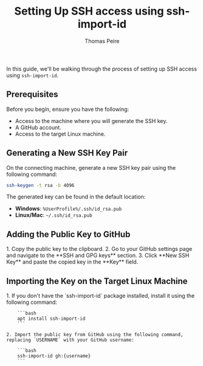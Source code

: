 ﻿---
title: Setting Up SSH access using ssh-import-id
description: Guide to creating an SSH key and configuring access to a GitHub repository and a Linux machine.
pubDate: 2024-11-01
author: 'Thomas Peire'
tags: ["ssh", "ssh-import-id", "documentation"]
---

In this guide, we'll be walking through the process of setting up SSH access using `ssh-import-id`.
## Prerequisites

Before you begin, ensure you have the following:

- Access to the machine where you will generate the SSH key.
- A GitHub account.
- Access to the target Linux machine.

## Generating a New SSH Key Pair

On the connecting machine, generate a new SSH key pair using the following command:

```bash
ssh-keygen -t rsa -b 4096
```

The generated key can be found in the default location:

- **Windows**: `%UserProfile%/.ssh/id_rsa.pub`
- **Linux/Mac**: `~/.ssh/id_rsa.pub`

## Adding the Public Key to GitHub

<Steps>
    1. Copy the public key to the clipboard.
    2. Go to your GitHub settings page and navigate to the **SSH and GPG keys** section.
    3. Click **New SSH Key** and paste the copied key in the **Key** field.
</Steps>

## Importing the Key on the Target Linux Machine

<Steps>
    1. If you don't have the `ssh-import-id` package installed, install it using the following command:

        ```bash
        apt install ssh-import-id
        ```

    2. Import the public key from GitHub using the following command, replacing `USERNAME` with your GitHub username:

        ```bash
        ssh-import-id gh:{username}
        ```
</Steps>
